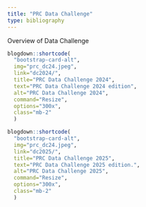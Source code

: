 ```yaml
---
title: "PRC Data Challenge"
type: bibliography
---
```


Overview of Data Challenge


::: {class="col-sm-6"}
:::: {class="container"}
::::: {class="row"}
:::::: {class="card-deck"}

```r
blogdown::shortcode(
  "bootstrap-card-alt",
  img="prc_dc24.jpeg",
  link="dc2024/",
  title="PRC Data Challenge 2024",
  text="PRC Data Challenge 2024 edition", 
  alt="PRC Data Challenge 2024", 
  command="Resize", 
  options="300x", 
  class="mb-2"
  )
```

```r
blogdown::shortcode(
  "bootstrap-card-alt",
  img="prc_dc24.jpeg",
  link="dc2025/",
  title="PRC Data Challenge 2025",
  text="PRC Data Challenge 2025 edition.", 
  alt="PRC Data Challenge 2025", 
  command="Resize", 
  options="300x", 
  class="mb-2"
  )
```

::::::
:::::
::::
:::
